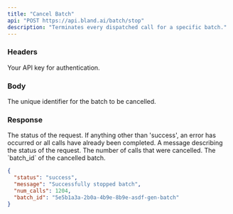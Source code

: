 ```yaml
---
title: "Cancel Batch"
api: "POST https://api.bland.ai/batch/stop"
description: "Terminates every dispatched call for a specific batch."
---
```


### Headers

<ParamField header="authorization" type="string" required>
  Your API key for authentication.
</ParamField>

### Body

<ParamField body="batch_id" type="string" required>
  The unique identifier for the batch to be cancelled.
</ParamField>

### Response

<ResponseField name="status" type="string">
  The status of the request. If anything other than 'success', an error has
  occurred or all calls have already been completed.
</ResponseField>

<ResponseField name="message" type="string">
  A message describing the status of the request.
</ResponseField>

<ResponseField name="num_calls" type="number">
  The number of calls that were cancelled.
</ResponseField>

<ResponseField name="batch_id" type="array">
  The `batch_id` of the cancelled batch.
</ResponseField>

<ResponseExample>

```json Response
{
  "status": "success",
  "message": "Successfully stopped batch",
  "num_calls": 1204,
  "batch_id": "5e5b1a3a-2b0a-4b9e-8b9e-asdf-gen-batch"
}
```

</ResponseExample>



